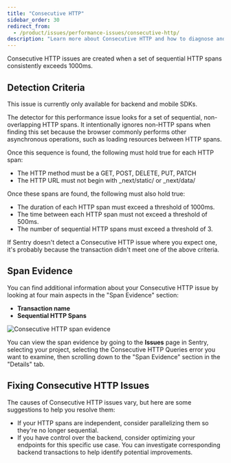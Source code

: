 ```yaml
---
title: "Consecutive HTTP"
sidebar_order: 30
redirect_from:
  - /product/issues/performance-issues/consecutive-http/
description: "Learn more about Consecutive HTTP and how to diagnose and fix them."
---
```


<Include name="early-adopter-note.mdx" />

Consecutive HTTP issues are created when a set of sequential HTTP spans consistently exceeds 1000ms.

## Detection Criteria

<Note>

This issue is currently only available for backend and mobile SDKs.

</Note>

The detector for this performance issue looks for a set of sequential, non-overlapping HTTP spans. It intentionally ignores non-HTTP spans when finding this set because the browser commonly performs other asynchronous operations, such as loading resources between HTTP spans.

Once this sequence is found, the following must hold true for each HTTP span:

- The HTTP method must be a GET, POST, DELETE, PUT, PATCH
- The HTTP URL must not begin with \_next/static/ or \_next/data/

Once these spans are found, the following must also hold true:

- The duration of each HTTP span must exceed a threshold of 1000ms.
- The time between each HTTP span must not exceed a threshold of 500ms.
- The number of sequential HTTP spans must exceed a threshold of 3.

If Sentry doesn't detect a Consecutive HTTP issue where you expect one, it's probably because the transaction didn't meet one of the above criteria.

## Span Evidence

You can find additional information about your Consecutive HTTP issue by looking at four main aspects in the "Span Evidence" section:

- **Transaction name**
- **Sequential HTTP Spans**

![Consecutive HTTP span evidence](span-evidence.png)

You can view the span evidence by going to the **Issues** page in Sentry, selecting your project, selecting the Consecutive HTTP Queries error you want to examine, then scrolling down to the "Span Evidence" section in the "Details" tab.

## Fixing Consecutive HTTP Issues

The causes of Consecutive HTTP issues vary, but here are some suggestions to help you resolve them:

- If your HTTP spans are independent, consider parallelizing them so they're no longer sequential.
- If you have control over the backend, consider optimizing your endpoints for this specific use case. You can investigate corresponding backend transactions to help identify potential improvements.
